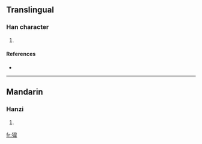 ==Translingual==

===Han character===
{{Han char|rn=94|rad=犬|as=11|sn=14|four=|canj=大竹竹日十 (KHHAJ)}}

# {{defn|Han|sort=犬11}}

====References====
* {{Han ref|kx=0718.041|dkj=20664|dj=1129.200|hdz=21365.121|uh=7354|ud=29524}}

----

==Mandarin==

===Hanzi===
{{cmn-hanzi|pin=[[háo]] ([[hao2]])|wg=hao<sup>2</sup>}}

# {{defn|Mandarin}}

[[fr:獔]]